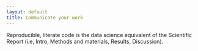 ```yaml
---
layout: default
title: Communicate your work
---
```


Reproducible, literate code is the data science equivalent of the Scientific Report (i.e, Intro, Methods and materials, Results, Discussion).
